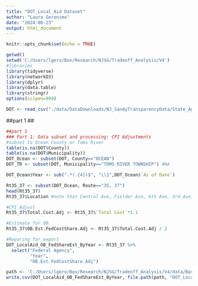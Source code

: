 ```yaml
---
title: "DOT_Local_Aid Dataset"
author: "Laura Geronimo"
date: "2024-08-23"
output: html_document
---
```




```r
knitr::opts_chunk$set(echo = TRUE)
```

```r
getwd()
setwd('C:/Users/lgero/Box/Research/NJSG/Tradeoff_Analysis/V4')
#libraries
library(tidyverse)
library(networkD3)
library(dplyr)
library(data.table)
library(stringr)
options(scipen=999)

DOT <- read_csv("./data/DataDownloads/NJ_SandyTransparencyData/State_Agency_Datasets/Sandy_DOT_-_Local_Aid_Master_Data.csv")
```

##part 1
##

```r
##part 1
### Part 1: Data subset and processing: CPI Adjustments
#subset to Ocean County or Toms River 
table(is.na(DOT$County))
table(is.na(DOT$Municipality))
DOT_Ocean <- subset(DOT, County=="OCEAN")
DOT_TR <- subset(DOT, Municipality=="TOMS RIVER TOWNSHIP") #NA

DOT_Ocean$Year <- sub(".*(.{4})$", "\\1",DOT_Ocean$`As of Date`)

Rt35_37 <- subset(DOT_Ocean, Route=="35, 37")
head(Rt35_37)
Rt35_37$Location #note that Central Ave, Fielder Ave, 6th Ave, 3rd Ave, 2nd Ave, and 6th Ave are in Ortley Beach. Estimate that approximately 1/2 of these repairs were in Ortley

#CPI Adjust
Rt35_37$Total.Cost.Adj <- Rt35_37$`Total Cost`*1.1

#Estimate for OB 
Rt35_37$OB.Est.FedCostShare.Adj <- Rt35_37$Total.Cost.Adj / 2

#Reparing for export
DOT_LocalAid_OB_FedShareEst_ByYear <- Rt35_37 %>%
  select("Federal Agency",
         "Year",
         "OB.Est.FedCostShare.Adj")

path <- 'C:/Users/lgero/Box/Research/NJSG/Tradeoff_Analysis/V4/data/BaselineData/NJ_SandyTransparencey_produced'
write.csv(DOT_LocalAid_OB_FedShareEst_ByYear, file.path(path, "DOT_LocalAid_OB_FedShareEst_ByYear.csv"), row.names = TRUE)
```
